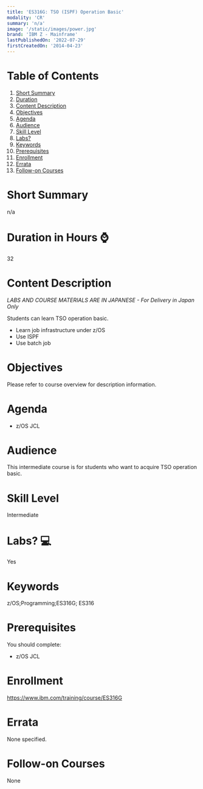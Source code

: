 ```yaml
---
title: 'ES316G: TSO (ISPF) Operation Basic'
modality: 'CR'
summary: 'n/a'
image: '/static/images/power.jpg'
brand: 'IBM Z - Mainframe'
lastPublishedOn: '2022-07-29'
firstCreatedOn: '2014-04-23'
---
```

# Table of Contents
1.  [Short Summary](#short-summary)
2.  [Duration](#duration-in-hours-)
3.  [Content Description](#content-description)
4.  [Objectives](#objectives)
5.  [Agenda](#agenda)
6.  [Audience](#audience)
7.  [Skill Level](#skill-level)
8.  [Labs?](#labs-)
9.  [Keywords](#keywords)
10. [Prerequisites](#prerequisites)
11. [Enrollment](#enrollment)
12. [Errata](#errata)
13. [Follow-on Courses](#follow-on-courses)

# Short Summary
n/a

# Duration in Hours ⌚
32

# Content Description
*LABS AND COURSE MATERIALS ARE IN JAPANESE - For Delivery in Japan Only*


Students can learn TSO operation basic.


* Learn job infrastructure under z/OS
* Use ISPF
* Use batch job


# Objectives
Please refer to course overview for description information.



# Agenda
* z/OS JCL


# Audience
This intermediate course is for students who want to acquire TSO operation basic.



# Skill Level
Intermediate        

# Labs? 💻
Yes

# Keywords
z/OS;Programming;ES316G; ES316

# Prerequisites
You should complete:


* z/OS JCL


# Enrollment
https://www.ibm.com/training/course/ES316G

# Errata
None specified.

# Follow-on Courses
None

